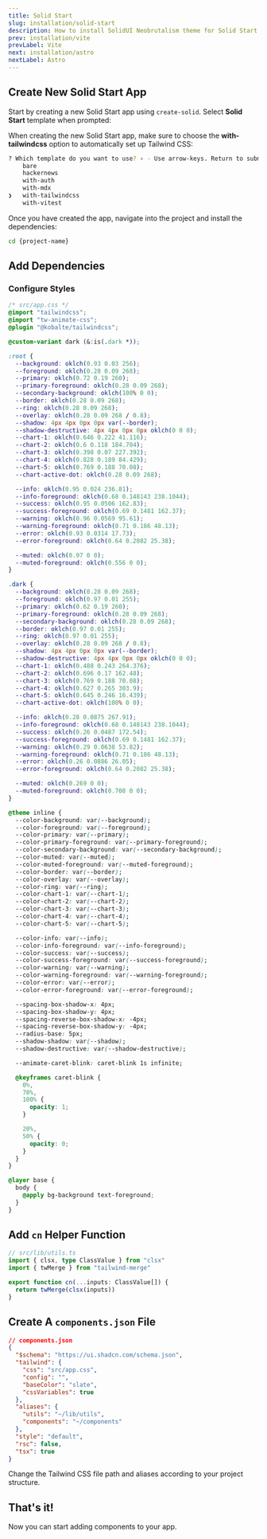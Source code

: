 ```yaml
---
title: Solid Start
slug: installation/solid-start
description: How to install SolidUI Neobrutalism theme for Solid Start app
prev: installation/vite
prevLabel: Vite
next: installation/astro
nextLabel: Astro
---
```


## Create New Solid Start App

Start by creating a new Solid Start app using `create-solid`. Select **Solid Start** template when prompted:

<NpmCommand type="create" command="solid@latest" />

When creating the new Solid Start app, make sure to choose the **with-tailwindcss** option to automatically set up Tailwind CSS:

```bash showLineNumbers=false
? Which template do you want to use? › - Use arrow-keys. Return to submit.
    bare
    hackernews
    with-auth
    with-mdx
❯   with-tailwindcss
    with-vitest
```

Once you have created the app, navigate into the project and install the dependencies:

```bash  showLineNumbers=false
cd {project-name}
```

<NpmCommand type="install" command="" />

## Add Dependencies

<NpmCommand type="install" command="class-variance-authority clsx tailwind-merge lucide-solid tw-animate-css @kobalte/tailwindcss" />

### Configure Styles

<CollapsibleCode>

```css
/* src/app.css */
@import "tailwindcss";
@import "tw-animate-css";
@plugin "@kobalte/tailwindcss";

@custom-variant dark (&:is(.dark *));

:root {
  --background: oklch(0.93 0.03 256);
  --foreground: oklch(0.28 0.09 268);
  --primary: oklch(0.72 0.19 260);
  --primary-foreground: oklch(0.28 0.09 268);
  --secondary-background: oklch(100% 0 0);
  --border: oklch(0.28 0.09 268);
  --ring: oklch(0.28 0.09 268);
  --overlay: oklch(0.28 0.09 268 / 0.8);
  --shadow: 4px 4px 0px 0px var(--border);
  --shadow-destructive: 4px 4px 0px 0px oklch(0 0 0);
  --chart-1: oklch(0.646 0.222 41.116);
  --chart-2: oklch(0.6 0.118 184.704);
  --chart-3: oklch(0.398 0.07 227.392);
  --chart-4: oklch(0.828 0.189 84.429);
  --chart-5: oklch(0.769 0.188 70.08);
  --chart-active-dot: oklch(0.28 0.09 268);

  --info: oklch(0.95 0.024 236.81);
  --info-foreground: oklch(0.68 0.148143 238.1044);
  --success: oklch(0.95 0.0506 162.83);
  --success-foreground: oklch(0.69 0.1481 162.37);
  --warning: oklch(0.96 0.0569 95.61);
  --warning-foreground: oklch(0.71 0.186 48.13);
  --error: oklch(0.93 0.0314 17.73);
  --error-foreground: oklch(0.64 0.2082 25.38);

  --muted: oklch(0.97 0 0);
  --muted-foreground: oklch(0.556 0 0);
}

.dark {
  --background: oklch(0.28 0.09 268);
  --foreground: oklch(0.97 0.01 255);
  --primary: oklch(0.62 0.19 260);
  --primary-foreground: oklch(0.28 0.09 268);
  --secondary-background: oklch(0.28 0.09 268);
  --border: oklch(0.97 0.01 255);
  --ring: oklch(0.97 0.01 255);
  --overlay: oklch(0.28 0.09 268 / 0.8);
  --shadow: 4px 4px 0px 0px var(--border);
  --shadow-destructive: 4px 4px 0px 0px oklch(0 0 0);
  --chart-1: oklch(0.488 0.243 264.376);
  --chart-2: oklch(0.696 0.17 162.48);
  --chart-3: oklch(0.769 0.188 70.08);
  --chart-4: oklch(0.627 0.265 303.9);
  --chart-5: oklch(0.645 0.246 16.439);
  --chart-active-dot: oklch(100% 0 0);

  --info: oklch(0.28 0.0875 267.91);
  --info-foreground: oklch(0.68 0.148143 238.1044);
  --success: oklch(0.26 0.0487 172.54);
  --success-foreground: oklch(0.69 0.1481 162.37);
  --warning: oklch(0.29 0.0638 53.82);
  --warning-foreground: oklch(0.71 0.186 48.13);
  --error: oklch(0.26 0.0886 26.05);
  --error-foreground: oklch(0.64 0.2082 25.38);

  --muted: oklch(0.269 0 0);
  --muted-foreground: oklch(0.708 0 0);
}

@theme inline {
  --color-background: var(--background);
  --color-foreground: var(--foreground);
  --color-primary: var(--primary);
  --color-primary-foreground: var(--primary-foreground);
  --color-secondary-background: var(--secondary-background);
  --color-muted: var(--muted);
  --color-muted-foreground: var(--muted-foreground);
  --color-border: var(--border);
  --color-overlay: var(--overlay);
  --color-ring: var(--ring);
  --color-chart-1: var(--chart-1);
  --color-chart-2: var(--chart-2);
  --color-chart-3: var(--chart-3);
  --color-chart-4: var(--chart-4);
  --color-chart-5: var(--chart-5);

  --color-info: var(--info);
  --color-info-foreground: var(--info-foreground);
  --color-success: var(--success);
  --color-success-foreground: var(--success-foreground);
  --color-warning: var(--warning);
  --color-warning-foreground: var(--warning-foreground);
  --color-error: var(--error);
  --color-error-foreground: var(--error-foreground);

  --spacing-box-shadow-x: 4px;
  --spacing-box-shadow-y: 4px;
  --spacing-reverse-box-shadow-x: -4px;
  --spacing-reverse-box-shadow-y: -4px;
  --radius-base: 5px;
  --shadow-shadow: var(--shadow);
  --shadow-destructive: var(--shadow-destructive);

  --animate-caret-blink: caret-blink 1s infinite;

  @keyframes caret-blink {
    0%,
    70%,
    100% {
      opacity: 1;
    }

    20%,
    50% {
      opacity: 0;
    }
  }
}

@layer base {
  body {
    @apply bg-background text-foreground;
  }
}
```

</CollapsibleCode>

## Add `cn` Helper Function

```ts
// src/lib/utils.ts
import { clsx, type ClassValue } from "clsx"
import { twMerge } from "tailwind-merge"

export function cn(...inputs: ClassValue[]) {
  return twMerge(clsx(inputs))
}
```

## Create A `components.json` File

```json
// components.json
{
  "$schema": "https://ui.shadcn.com/schema.json",
  "tailwind": {
    "css": "src/app.css",
    "config": "",
    "baseColor": "slate",
    "cssVariables": true
  },
  "aliases": {
    "utils": "~/lib/utils",
    "components": "~/components"
  },
  "style": "default",
  "rsc": false,
  "tsx": true
}
```

Change the Tailwind CSS file path and aliases according to your project structure.

## That's it!

Now you can start adding components to your app.